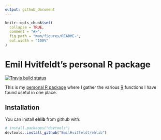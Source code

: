 ```yaml
---
output: github_document
---
```


<!-- README.md is generated from README.Rmd. Please edit that file -->

```r
knitr::opts_chunk$set(
  collapse = TRUE,
  comment = "#>",
  fig.path = "man/figures/README-",
  out.width = "100%"
)
```

# Emil Hvitfeldt's personal R package

[![Travis build status](https://travis-ci.org/EmilHvitfeldt/ehlib.svg?branch=master)](https://travis-ci.org/EmilHvitfeldt/ehlib)

This is my [personal R package](https://hilaryparker.com/2013/04/03/personal-r-packages/) where I gather the various [R](https://www.r-project.org/) functions I have found useful in one place. 

## Installation

You can install **ehlib** from github with:

```r
# install.packages("devtools")
devtools::install_github("EmilHvitfeldt/ehlib")
```
